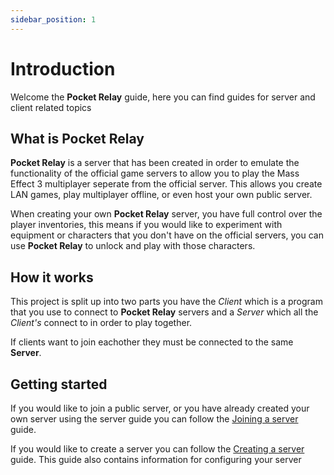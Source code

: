 ```yaml
---
sidebar_position: 1
---
```


# Introduction

Welcome the **Pocket Relay** guide, here you can find guides for server and client related topics

## What is Pocket Relay

**Pocket Relay** is a server that has been created in order to emulate the functionality of the official game servers to
allow you to play the Mass Effect 3 multiplayer seperate from the official server. This allows you create LAN games,
play multiplayer offline, or even host your own public server.

When creating your own **Pocket Relay** server, you have full control over the player inventories, this means if you would
like to experiment with equipment or characters that you don't have on the official servers, you can use **Pocket Relay**
to unlock and play with those characters.

## How it works

This project is split up into two parts you have the _Client_ which is a program that you use to connect to **Pocket Relay** servers
and a _Server_ which all the _Client's_ connect to in order to play together.

If clients want to join eachother they must be connected to the same **Server**.

## Getting started

If you would like to join a public server, or you have already created your own server using the server guide you can follow
the [Joining a server](./client/joining) guide.

If you would like to create a server you can follow the [Creating a server](./server/creating) guide. This guide also contains
information for configuring your server
